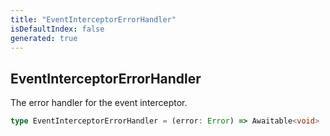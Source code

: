 ```yaml
---
title: "EventInterceptorErrorHandler"
isDefaultIndex: false
generated: true
---
```



<!-- This file was generated from the CommandKit source. Do not modify. Instead, re-run the "docgen" script -->


## EventInterceptorErrorHandler

<GenerationInfo sourceFile="packages/commandkit/src/components/common/EventInterceptor.ts" sourceLine="33" packageName="commandkit" />

The error handler for the event interceptor.

```ts title="Signature"
type EventInterceptorErrorHandler = (error: Error) => Awaitable<void>
```
